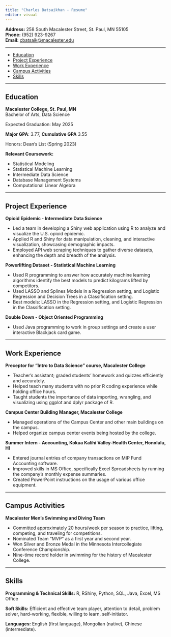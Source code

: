 ```yaml
---
title: "Charles Batsaikhan - Resume"
editor: visual
---
```



**Address:** 258 South Macalester Street, St. Paul, MN 55105  
**Phone:** (952) 923-9267  
**Email:** [cbatsaik@macalester.edu](mailto:cbatsaik@macalester.edu)

---

- [Education](#education)
- [Project Experience](#project-experience)
- [Work Experience](#work-experience)
- [Campus Activities](#campus-activities)
- [Skills](#skills)

---

## Education {#education}

**Macalester College, St. Paul, MN**  
Bachelor of Arts, Data Science

Expected Graduation: May 2025

**Major GPA**: 3.77, **Cumulative GPA** 3.55

Honors: Dean’s List (Spring 2023)

**Relevant Coursework:**

* Statistical Modeling
* Statistical Machine Learning
* Intermediate Data Science
* Database Management Systems
* Computational Linear Algebra

---

## Project Experience {#project-experience}

**Opioid Epidemic - Intermediate Data Science**

* Led a team in developing a Shiny web application using R to analyze and visualize the U.S. opioid epidemic.
* Applied R and Shiny for data manipulation, cleaning, and interactive visualization, showcasing demographic impacts.
* Employed API web scraping techniques to gather diverse datasets, enhancing the depth and breadth of the analysis.

**Powerlifting Dataset - Statistical Machine Learning**

* Used R programming to answer how accurately machine learning algorithms identify the best models to predict kilograms lifted by competitors.
* Used LASSO and Splines Models in a Regression setting, and Logistic Regression and Decision Trees in a Classification setting.
* Best models: LASSO in the Regression setting, and Logistic Regression in the Classification setting.

**Double Down - Object Oriented Programming**

* Used Java programming to work in group settings and create a user interactive Blackjack card game.

---

## Work Experience {#work-experience}

**Preceptor for “Intro to Data Science” course, Macalester College**

* Teacher’s assistant; graded students’ homework and quizzes efficiently and accurately.
* Helped teach many students with no prior R coding experience while holding office hours.
* Taught students the importance of data importing, wrangling, and visualizing using ggplot and dplyr package of R.

**Campus Center Building Manager, Macalester College**

* Managed operations of the Campus Center and other main buildings on the campus.
* Helped organize campus center events being hosted by the college.

**Summer Intern - Accounting, Kokua Kalihi Valley-Health Center, Honolulu, HI**

* Entered journal entries of company transactions on MIP Fund Accounting software.
* Improved skills in MS Office, specifically Excel Spreadsheets by running the company’s monthly expense summaries.
* Created PowerPoint instructions on the usage of various office equipment.

---

## Campus Activities {#campus-activities}

**Macalester Men’s Swimming and Diving Team**

* Committed approximately 20 hours/week per season to practice, lifting, competing, and traveling for competitions.
* Nominated Team “MVP” as a first year and second year.
* Won Silver and Bronze Medal in the Minnesota Intercollegiate Conference Championship.
* Nine-time record holder in swimming for the history of Macalester College.

---

## Skills {#skills}

**Programming & Technical Skills:** 
R, RShiny, Python, SQL, Java, Excel, MS Office

**Soft Skills:** 
Efficient and effective team player, attention to detail, problem solver, hard-working, flexible, willing to learn, self-initiator.

**Languages:** 
English (first language), Mongolian (native), Chinese (intermediate).
